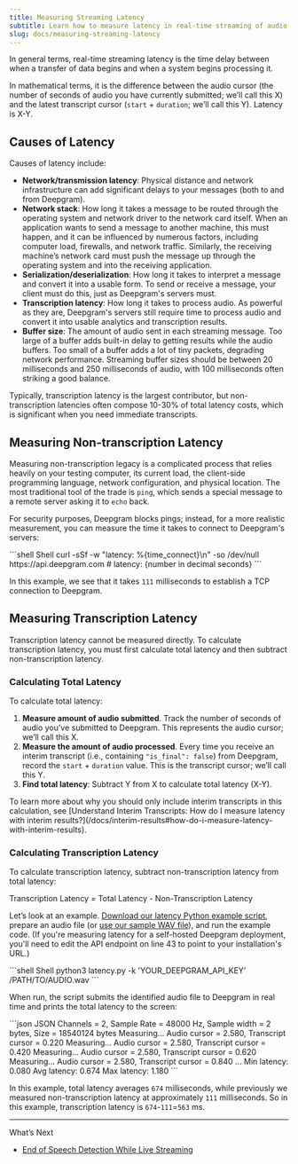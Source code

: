 ```yaml
---
title: Measuring Streaming Latency
subtitle: Learn how to measure latency in real-time streaming of audio using Deepgram.
slug: docs/measuring-streaming-latency
---
```



In general terms, real-time streaming latency is the time delay between when a transfer of data begins and when a system begins processing it.

In mathematical terms, it is the difference between the audio cursor (the number of seconds of audio you have currently submitted; we’ll call this X) and the latest transcript cursor (`start` + `duration`; we’ll call this Y). Latency is X-Y.

## Causes of Latency

Causes of latency include:

* **Network/transmission latency**: Physical distance and network infrastructure can add significant delays to your messages (both to and from Deepgram).
* **Network stack**: How long it takes a message to be routed through the operating system and network driver to the network card itself. When an application wants to send a message to another machine, this must happen, and it can be influenced by numerous factors, including computer load, firewalls, and network traffic. Similarly, the receiving machine’s network card must push the message up through the operating system and into the receiving application.
* **Serialization/deserialization**: How long it takes to interpret a message and convert it into a usable form. To send or receive a message, your client must do this, just as Deepgram's servers must.
* **Transcription latency**: How long it takes to process audio. As powerful as they are, Deepgram's servers still require time to process audio and convert it into usable analytics and transcription results.
* **Buffer size**: The amount of audio sent in each streaming message. Too large of a buffer adds built-in delay to getting results while the audio buffers. Too small of a buffer adds a lot of tiny packets, degrading network performance. Streaming buffer sizes should be between 20 milliseconds and 250 milliseconds of audio, with 100 milliseconds often striking a good balance.

Typically, transcription latency is the largest contributor, but non-transcription latencies often compose 10-30% of total latency costs, which is significant when you need immediate transcripts.

## Measuring Non-transcription Latency

Measuring non-transcription legacy is a complicated process that relies heavily on your testing computer, its current load, the client-side programming language, network configuration, and physical location. The most traditional tool of the trade is `ping`, which sends a special message to a remote server asking it to `echo` back.

For security purposes, Deepgram blocks pings; instead, for a more realistic measurement, you can measure the time it takes to connect to Deepgram's servers:

<CodeGroup>
  ```shell Shell
  curl -sSf -w "latency: %{time_connect}\n" -so /dev/null https://api.deepgram.com
  # latency: {number in decimal seconds}
  ```
</CodeGroup>

In this example, we see that it takes `111` milliseconds to establish a TCP connection to Deepgram.

## Measuring Transcription Latency

Transcription latency cannot be measured directly. To calculate transcription latency, you must first calculate total latency and then subtract non-transcription latency.

### Calculating Total Latency

To calculate total latency:

1. **Measure amount of audio submitted**. Track the number of seconds of audio you’ve submitted to Deepgram. This represents the audio cursor; we’ll call this X.
2. **Measure the amount of audio processed**. Every time you receive an interim transcript (i.e., containing `"is_final": false`) from Deepgram, record the `start` + `duration` value. This is the transcript cursor; we’ll call this Y.
3. **Find total latency**: Subtract Y from X to calculate total latency (X-Y).

<Info>
  To learn more about why you should only include interim transcripts in this calculation, see [Understand Interim Transcripts: How do I measure latency with interim results?](/docs/interim-results#how-do-i-measure-latency-with-interim-results).
</Info>

### Calculating Transcription Latency

To calculate transcription latency, subtract non-transcription latency from total latency:

Transcription Latency = Total Latency - Non-Transcription Latency

Let’s look at an example. [Download our latency Python example script](https://res.cloudinary.com/deepgram/raw/upload/v1681940340/devex/latency_zetbdo.py), prepare an audio file (or [use our sample WAV file](https://res.cloudinary.com/deepgram/video/upload/v1681921235/devex/interview_speech-analytics_phntpw.wav)), and run the example code. (If you're measuring latency for a self-hosted Deepgram deployment, you'll need to edit the API endpoint on line 43 to point to your installation's URL.)

<CodeGroup>
  ```shell Shell
  python3 latency.py -k 'YOUR_DEEPGRAM_API_KEY' /PATH/TO/AUDIO.wav
  ```
</CodeGroup>

When run, the script submits the identified audio file to Deepgram in real time and prints the total latency to the screen:

<CodeGroup>
  ```json JSON
  Channels = 2, Sample Rate = 48000 Hz, Sample width = 2 bytes, Size = 18540124 bytes
  Measuring... Audio cursor = 2.580, Transcript cursor = 0.220
  Measuring... Audio cursor = 2.580, Transcript cursor = 0.420
  Measuring... Audio cursor = 2.580, Transcript cursor = 0.620
  Measuring... Audio cursor = 2.580, Transcript cursor = 0.840
  ...
  Min latency: 0.080
  Avg latency: 0.674
  Max latency: 1.180
  ```
</CodeGroup>

In this example, total latency averages `674` milliseconds, while previously we measured non-transcription latency at approximately `111` milliseconds. So in this example, transcription latency is `674`-`111`=`563` ms.

***

What’s Next

* [End of Speech Detection While Live Streaming](/docs/understanding-end-of-speech-detection)

